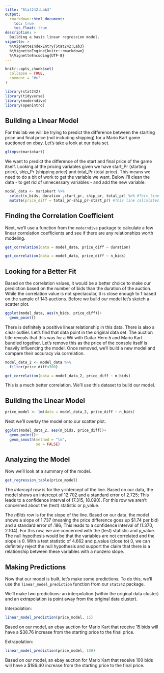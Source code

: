 ```yaml
---
title: "Stat242:Lab3"
output: 
  rmarkdown::html_document:
    toc: true
    toc_float: true
description: >
  Building a basic linear regression model.
vignette: >
  %\VignetteIndexEntry{Stat242:Lab3}
  %\VignetteEngine{knitr::rmarkdown}
  %\VignetteEncoding{UTF-8}
---
```


```r
knitr::opts_chunk$set(
  collapse = TRUE,
  comment = "#>"
)
```

```r
library(stat242)
library(tidyverse)
library(moderndive)
library(openintro)
```

## Building a Linear Model

For this lab we will be trying to predict the difference between the starting price and final price (not including shipping) for a Mario Kart game auctioned on ebay. Let's take a look at our data set. 
```r
glimpse(mariokart)
```

We want to predict the difference of the start and final price of the game itself. Looking at the pricing variables given we have start_Pr (starting price), ship_Pr (shipping price) and total_Pr (total price). This means we need to do a bit of work to get the variable we want. Below I'll clean the data - to get rid of unnecessary variables - and add the new variable. 

```r
model_data <- mariokart %>% 
  select(n_bids, duration ,start_pr, ship_pr, total_pr) %>% #This line selects the variable we might need for our model.
  mutate(price_diff = total_pr-ship_pr-start_pr) #This line calculates the difference between start and final price for each auction.
```

## Finding the Correlation Coefficient

Next, we'll use a function from the `moderndive` package to calculate a few linear correlation coefficients and see if there are any relationships worth modeling. 

```r
get_correlation(data = model_data, price_diff ~ duration)

get_correlation(data = model_data, price_diff ~ n_bids)
```

## Looking for a Better Fit

Based on the correlation values, it would be a better choice to make our prediction based on the number of bids than the duration of the auction. While the correlation value is not spectacular, it is close enough to 1 based on the sample of 143 auctions. Before we build our model let's sketch a scatter plot. 

```r
ggplot(model_data, aes(n_bids, price_diff))+
  geom_point()
```

There is definitely a positive linear relationship in this data. There is also a clear outlier. Let's find that data point in the original data set. The auction title reveals that this was for a Wii with Guitar Hero 5 and Mario Kart bundled together. Let's remove this as the price of the console itself is heavily influencing the model. Once removed, we'll build a new model and compare their accuracy via correlation. 

```r
model_data_2 <- model_data %>% 
  filter(price_diff<300)

get_correlation(data = model_data_2, price_diff ~ n_bids)
```
This is a much better correlation. We'll use this dataset to build our model. 

## Building the Linear Model

```r
price_model <- lm(data = model_data_2, price_diff ~ n_bids)
```

Next we'll overlay the model onto our scatter plot. 

```r
ggplot(model_data_2, aes(n_bids, price_diff))+
  geom_point()+
  geom_smooth(method = "lm",
              se = FALSE)
```

## Analyzing the Model

Now we'll look at a summary of the model. 

```r
get_regression_table(price_model)
```

The *intercept* row is for the y-intercept of the line. Based on our data, the model shows an intercept of 12.702 and a standard error of 2.725; This leads to a confidence interval of (7.315, 18.090). For this row we aren't concerned about the (test) statistic or p_value. 

The *nBids* row is for the slope of the line. Based on our data, the model shows a slope of 1.737 (meaning the price difference goes up $1.74 per bid) and a standard error of .186; This leads to a confidence interval of (1.370, 2.104). For this row, we are concerned with the (test) statistic and p_value. The null hypothesis would be that the variables are not correlated and the slope is 0. With a test statistic of 4.662 and p_value (close to) 0, we can definitely reject the null hypothesis and support the claim that there is a relationship between these variables with a nonzero slope.

## Making Predictions

Now that our model is built, let's make some predictions. To do this, we'll use the `linear_model_prediction` function from our `stat242` package.

We'll make two predictions: an interpolation (within the original data cluster) and an extrapolation (a point away from the original data cluster). 

Interpolation: 
```r
linear_model_prediction(price_model, 15)
```

Based on our model, an ebay auction for Mario Kart that receive 15 bids will have a $38.76 increase from the starting price to the final price. 

Extrapolation: 
```r
linear_model_prediction(price_model, 100)
```

Based on our model, an ebay auction for Mario Kart that receive 100 bids will have a $186.40 increase from the starting price to the final price. 